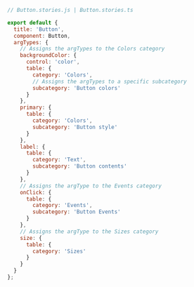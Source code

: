 ```js
// Button.stories.js | Button.stories.ts

export default {
  title: 'Button',
  component: Button,
  argTypes: {
    // Assigns the argTypes to the Colors category
    backgroundColor: {
      control: 'color',
      table: {
        category: 'Colors',
        // Assigns the argTypes to a specific subcategory
        subcategory: 'Button colors'
      }
    },
    primary: {
      table: {
        category: 'Colors',
        subcategory: 'Button style'
      }
    },
    label: {
      table: {
        category: 'Text',
        subcategory: 'Button contents'
      }
    },
    // Assigns the argType to the Events category
    onClick: {
      table: {
        category: 'Events',
        subcategory: 'Button Events'
      }
    },
    // Assigns the argType to the Sizes category
    size: {
      table: {
        category: 'Sizes'
      }
    }
  }
};
```